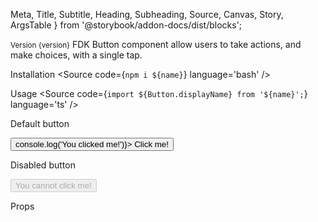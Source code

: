   Meta,
  Title,
  Subtitle,
  Heading,
  Subheading,
  Source,
  Canvas,
  Story,
  ArgsTable
} from '@storybook/addon-docs/dist/blocks';


<Meta title='Components/Button' />

<Title>Button</Title>
<Subtitle>
  <small>Version {version}</small>
</Subtitle>
<Subtitle>
  FDK Button component allow users to take actions, and make choices, with a single tap.
</Subtitle>

<Heading>Installation</Heading>
<Source code={`npm i ${name}`} language='bash' />

<Heading>Usage</Heading>
<Source code={`import ${Button.displayName} from '${name}';`} language='ts' />

<Subheading>Default button</Subheading>
<Subtitle/>

<Canvas>
  <Story name='Default button'>
    <div style={{ padding: '10px' }}>
      <Button onClick={() => console.log('You clicked me!')}>
        Click me!
      </Button>
    </div>
  </Story>
</Canvas>

<Subheading>Disabled button</Subheading>
<Subtitle/>

<Canvas>
  <Story name='Disabled button'>
    <div style={{ padding: '10px' }}>
      <Button disabled>
        You cannot click me!
      </Button>
    </div>
  </Story>
</Canvas>

<Heading>Props</Heading>
<ArgsTable of={Button} />
